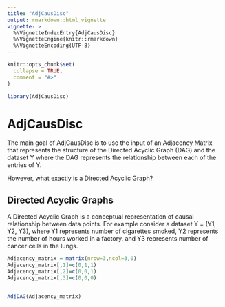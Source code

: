 ```yaml
---
title: "AdjCausDisc"
output: rmarkdown::html_vignette
vignette: >
  %\VignetteIndexEntry{AdjCausDisc}
  %\VignetteEngine{knitr::rmarkdown}
  %\VignetteEncoding{UTF-8}
---
```


```r
knitr::opts_chunk$set(
  collapse = TRUE,
  comment = "#>"
)
```

```r
library(AdjCausDisc)
```

# AdjCausDisc

The main goal of AdjCausDisc is to use the input of an Adjacency Matrix that represents the structure of the Directed Acyclic Graph (DAG) and the dataset Y where the DAG represents the relationship between each of the entries of Y.



However, what exactly is a Directed Acyclic Graph? 

## Directed Acyclic Graphs

A Directed Acyclic Graph is a conceptual representation of causal relationship between data points. For example consider a dataset Y = (Y1, Y2, Y3), where Y1 represents number of cigarettes smoked, Y2 represents the number of hours worked in a factory, and Y3 represents number of cancer cells in the lungs. 

```r
Adjacency_matrix = matrix(nrow=3,ncol=3,0)
Adjacency_matrix[,1]=c(0,1,1)
Adjacency_matrix[,2]=c(0,0,1)
Adjacency_matrix[,3]=c(0,0,0)


AdjDAG(Adjacency_matrix)
```
